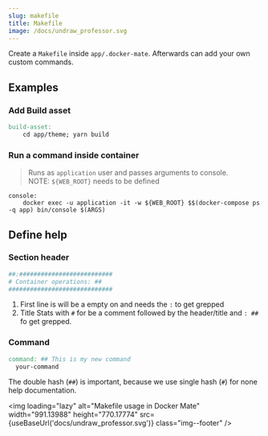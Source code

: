```yaml
---
slug: makefile
title: Makefile
image: /docs/undraw_professor.svg
---
```


Create a `Makefile` inside `app/.docker-mate`. 
Afterwards can add your own custom commands.

## Examples

### Add Build asset
```makefile title="Makefile"
build-asset:
    cd app/theme; yarn build
```

### Run a command inside container
> Runs as `application` user and passes arguments to console.<br/>
> NOTE: `${WEB_ROOT}` needs to be defined

```makefilee title="Makefile"
console:
	docker exec -u application -it -w ${WEB_ROOT} $$(docker-compose ps -q app) bin/console $(ARGS)

```

## Define help

### Section header
```makefile title="Makefile"
##:##########################
# Container operations: ##
#############################
```
1. First line is will be a empty on and needs the `:` to get grepped
2. Title Stats with `#`  for be a comment followed by the header/title and `: ##`  fo get grepped.

### Command

```makefile title="Makefile"
command: ## This is my new command
  your-command
```
The double hash (`##`) is important, because we use single hash (`#`) for none help documentation.

<img loading="lazy" alt="Makefile usage in Docker Mate" width="991.13988" height="770.17774" src={useBaseUrl('docs/undraw_professor.svg')} class="img--footer" />